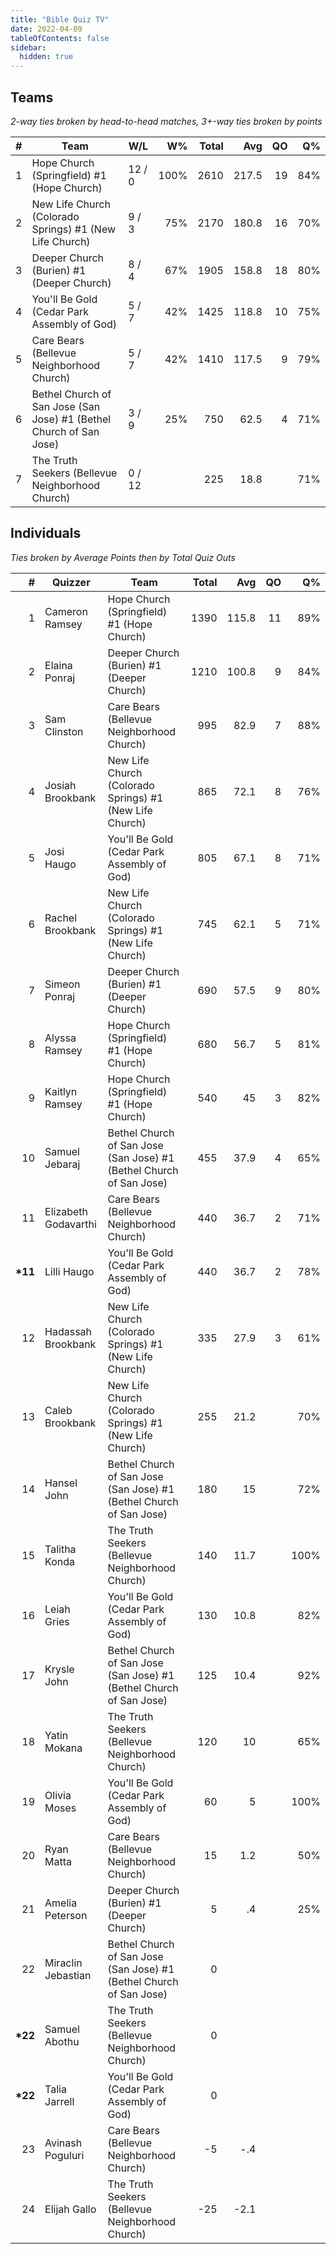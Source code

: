 ```yaml
---
title: "Bible Quiz TV"
date: 2022-04-09
tableOfContents: false
sidebar:
  hidden: true
---
```


## Teams

*2-way ties broken by head-to-head matches, 3+-way ties broken by points*

|    # | Team                                                                | W/L    |   W% | Total |   Avg |   QO |   Q% |
| ---: | ------------------------------------------------------------------- | ------ | ---: | ----: | ----: | ---: | ---: |
|    1 | Hope Church (Springfield) #1 (Hope Church)                          | 12 / 0 | 100% |  2610 | 217.5 |   19 |  84% |
|    2 | New Life Church (Colorado Springs) #1 (New Life Church)             | 9 / 3  |  75% |  2170 | 180.8 |   16 |  70% |
|    3 | Deeper Church (Burien) #1 (Deeper Church)                           | 8 / 4  |  67% |  1905 | 158.8 |   18 |  80% |
|    4 | You'll Be Gold (Cedar Park Assembly of God)                         | 5 / 7  |  42% |  1425 | 118.8 |   10 |  75% |
|    5 | Care Bears (Bellevue Neighborhood Church)                           | 5 / 7  |  42% |  1410 | 117.5 |    9 |  79% |
|    6 | Bethel Church of San Jose (San Jose) #1 (Bethel Church of San Jose) | 3 / 9  |  25% |   750 |  62.5 |    4 |  71% |
|    7 | The Truth Seekers (Bellevue Neighborhood Church)                    | 0 / 12 |      |   225 |  18.8 |      |  71% |

## Individuals

*Ties broken by Average Points then by Total Quiz Outs*

|        # | Quizzer              | Team                                                                | Total |   Avg |   QO |   Q% |
| -------: | -------------------- | ------------------------------------------------------------------- | ----: | ----: | ---: | ---: |
|        1 | Cameron Ramsey       | Hope Church (Springfield) #1 (Hope Church)                          |  1390 | 115.8 |   11 |  89% |
|        2 | Elaina Ponraj        | Deeper Church (Burien) #1 (Deeper Church)                           |  1210 | 100.8 |    9 |  84% |
|        3 | Sam Clinston         | Care Bears (Bellevue Neighborhood Church)                           |   995 |  82.9 |    7 |  88% |
|        4 | Josiah Brookbank     | New Life Church (Colorado Springs) #1 (New Life Church)             |   865 |  72.1 |    8 |  76% |
|        5 | Josi Haugo           | You'll Be Gold (Cedar Park Assembly of God)                         |   805 |  67.1 |    8 |  71% |
|        6 | Rachel Brookbank     | New Life Church (Colorado Springs) #1 (New Life Church)             |   745 |  62.1 |    5 |  71% |
|        7 | Simeon Ponraj        | Deeper Church (Burien) #1 (Deeper Church)                           |   690 |  57.5 |    9 |  80% |
|        8 | Alyssa Ramsey        | Hope Church (Springfield) #1 (Hope Church)                          |   680 |  56.7 |    5 |  81% |
|        9 | Kaitlyn Ramsey       | Hope Church (Springfield) #1 (Hope Church)                          |   540 |    45 |    3 |  82% |
|       10 | Samuel Jebaraj       | Bethel Church of San Jose (San Jose) #1 (Bethel Church of San Jose) |   455 |  37.9 |    4 |  65% |
|       11 | Elizabeth Godavarthi | Care Bears (Bellevue Neighborhood Church)                           |   440 |  36.7 |    2 |  71% |
| **\*11** | Lilli Haugo          | You'll Be Gold (Cedar Park Assembly of God)                         |   440 |  36.7 |    2 |  78% |
|       12 | Hadassah Brookbank   | New Life Church (Colorado Springs) #1 (New Life Church)             |   335 |  27.9 |    3 |  61% |
|       13 | Caleb Brookbank      | New Life Church (Colorado Springs) #1 (New Life Church)             |   255 |  21.2 |      |  70% |
|       14 | Hansel John          | Bethel Church of San Jose (San Jose) #1 (Bethel Church of San Jose) |   180 |    15 |      |  72% |
|       15 | Talitha Konda        | The Truth Seekers (Bellevue Neighborhood Church)                    |   140 |  11.7 |      | 100% |
|       16 | Leiah Gries          | You'll Be Gold (Cedar Park Assembly of God)                         |   130 |  10.8 |      |  82% |
|       17 | Krysle John          | Bethel Church of San Jose (San Jose) #1 (Bethel Church of San Jose) |   125 |  10.4 |      |  92% |
|       18 | Yatin Mokana         | The Truth Seekers (Bellevue Neighborhood Church)                    |   120 |    10 |      |  65% |
|       19 | Olivia Moses         | You'll Be Gold (Cedar Park Assembly of God)                         |    60 |     5 |      | 100% |
|       20 | Ryan Matta           | Care Bears (Bellevue Neighborhood Church)                           |    15 |   1.2 |      |  50% |
|       21 | Amelia Peterson      | Deeper Church (Burien) #1 (Deeper Church)                           |     5 |    .4 |      |  25% |
|       22 | Miraclin Jebastian   | Bethel Church of San Jose (San Jose) #1 (Bethel Church of San Jose) |     0 |       |      |      |
| **\*22** | Samuel Abothu        | The Truth Seekers (Bellevue Neighborhood Church)                    |     0 |       |      |      |
| **\*22** | Talia Jarrell        | You'll Be Gold (Cedar Park Assembly of God)                         |     0 |       |      |      |
|       23 | Avinash Poguluri     | Care Bears (Bellevue Neighborhood Church)                           |    -5 |   -.4 |      |      |
|       24 | Elijah Gallo         | The Truth Seekers (Bellevue Neighborhood Church)                    |   -25 |  -2.1 |      |      |

